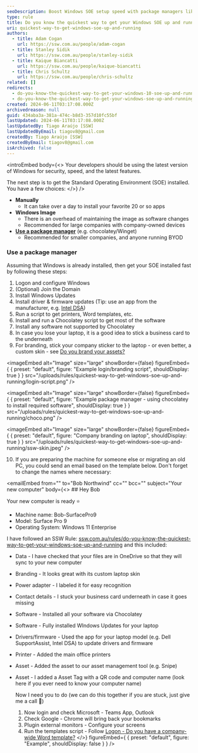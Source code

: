 ```yaml
---
seoDescription: Boost Windows SOE setup speed with package managers like Chocolatey and Winget for small to medium-sized companies or BYOD environments.
type: rule
title: Do you know the quickest way to get your Windows SOE up and running?
uri: quickest-way-to-get-windows-soe-up-and-running
authors:
  - title: Adam Cogan
    url: https://ssw.com.au/people/adam-cogan
  - title: Stanley Sidik
    url: https://ssw.com.au/people/stanley-sidik
  - title: Kaique Biancatti
    url: https://ssw.com.au/people/kaique-biancatti
  - title: Chris Schultz
    url: https://ssw.com.au/people/chris-schultz
related: []
redirects:
  - do-you-know-the-quickest-way-to-get-your-windows-10-soe-up-and-running
  - do-you-know-the-quickest-way-to-get-your-windows-soe-up-and-running
created: 2024-06-11T03:17:08.000Z
archivedreason: null
guid: 434aba3a-381a-474c-b8d3-357d10fc55bf
lastUpdated: 2024-06-11T03:17:08.000Z
lastUpdatedBy: Tiago Araújo [SSW]
lastUpdatedByEmail: tiagov8@gmail.com
createdBy: Tiago Araújo [SSW]
createdByEmail: tiagov8@gmail.com
isArchived: false
---
```


<introEmbed
  body={<>
Your developers should be using the latest version of Windows for security, speed, and the latest features.

The next step is to get the Standard Operating Environment (SOE) installed. You have a few choices:
  </>}
/>
* **Manually**
  * It can take over a day to install your favorite 20 or so apps
* **Windows Image**
  * There is an overhead of maintaining the image as software changes
  * Recommended for large companies with company-owned devices
* **[Use a package manager](/do-you-use-a-package-manager)** (e.g. chocolatey/Winget)
  * Recommended for smaller companies, and anyone running BYOD

### Use a package manager

Assuming that Windows is already installed, then get your SOE installed fast by following these steps:

1. Logon and configure Windows
2. (Optional) Join the Domain
3. Install Windows Updates
4. Install driver & firmware updates (Tip: use an app from the manufacturer, e.g. [Intel DSA](https://www.intel.com.au/content/www/au/en/support/detect.html))
5. Run a script to get printers, Word templates, etc.
6. Install and run a Chocolatey script to get most of the software
7. Install any software not supported by Chocolatey
8. In case you lose your laptop, it is a good idea to stick a business card to the underneath
9. For branding, stick your company sticker to the laptop - or even better, a custom skin - see [Do you brand your assets?](/brand-your-assets)


<imageEmbed
  alt="Image"
  size="large"
  showBorder={false}
  figureEmbed={ {
    preset: "default",
    figure: "Example login/branding script",
    shouldDisplay: true
  } }
  src="/uploads/rules/quickest-way-to-get-windows-soe-up-and-running/login-script.png"
/>



<imageEmbed
  alt="Image"
  size="large"
  showBorder={false}
  figureEmbed={ {
    preset: "default",
    figure: "Example package manager - using chocolatey to install required software",
    shouldDisplay: true
  } }
  src="/uploads/rules/quickest-way-to-get-windows-soe-up-and-running/choco.png"
/>



<imageEmbed
  alt="Image"
  size="large"
  showBorder={false}
  figureEmbed={ {
    preset: "default",
    figure: "Company branding on laptop",
    shouldDisplay: true
  } }
  src="/uploads/rules/quickest-way-to-get-windows-soe-up-and-running/ssw-skin.jpeg"
/>


10. If you are preparing the machine for someone else or migrating an old PC, you could send an email based on the template below. Don't forget to change the names where necessary:

<emailEmbed
  from=""
  to="Bob Northwind"
  cc=""
  bcc=""
  subject="Your new computer"
  body={<>
    ## Hey Bob

Your new computer is ready ⭐️

* Machine name: Bob-SurfacePro9
* Model: Surface Pro 9
* Operating System: Windows 11 Enterprise


I have followed an SSW Rule: [ssw.com.au/rules/do-you-know-the-quickest-way-to-get-your-windows-soe-up-and-running](/do-you-know-the-quickest-way-to-get-your-windows-soe-up-and-running) and this included:

* Data - I have checked that your files are in OneDrive so that they will sync to your new computer
* Branding - It looks great with its custom laptop skin
* Power adapter - I labeled it for easy recognition
* Contact details - I stuck your business card underneath in case it goes missing
* Software - Installed all your software via Chocolatey
* Software - Fully installed WIndows Updates for your laptop
* Drivers/firmware - Used the app for your laptop model (e.g. Dell SupportAssist, Intel DSA) to update drivers and firmware
* Printer - Added the main office printers
* Asset - Added the asset to our asset management tool (e.g. Snipe)
* Asset - I added a Asset Tag with a QR code and computer name (look here if you ever need to know your computer name)

  Now I need you to do (we can do this together if you are stuck, just give me a call 🕺)

  1. Now login and check Microsoft - Teams App, Outlook
  2. Check Google - Chrome will bring back your bookmarks
  3. Plugin external monitors - Configure your screens
  4. Run the templates script - Follow [Logon - Do you have a company-wide Word template?](/have-a-companywide-word-template)
  </>}
  figureEmbed={ {
    preset: "default",
    figure: "Example",
    shouldDisplay: false
  } }
/>
